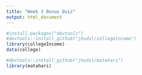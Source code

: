 ```yaml
---
title: "Week 3 Bonus Quiz"
output: html_document
---
```


```r
#install.packages("devtools")
#devtools::install_github("jhudsl/collegeIncome")
library(collegeIncome)
data(college)

#devtools::install_github("jhudsl/matahari")
library(matahari)
```